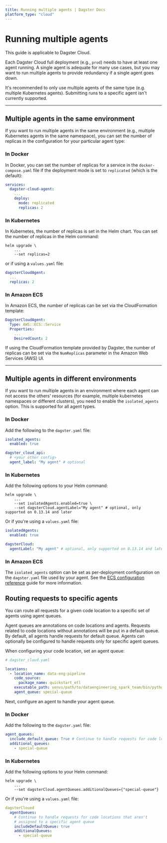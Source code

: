 ```yaml
---
title: Running multiple agents | Dagster Docs
platform_type: "cloud"
---
```


# Running multiple agents

<Note>This guide is applicable to Dagster Cloud.</Note>

Each Dagster Cloud full deployment (e.g., `prod`) needs to have at least one agent running. A single agent is adequate for many use cases, but you may want to run multiple agents to provide redundancy if a single agent goes down.

It's recommended to only use multiple agents of the same type (e.g. multiple Kubernetes agents). Submitting runs to a specific agent isn't currently supported.

---

## Multiple agents in the same environment

If you want to run multiple agents in the same environment (e.g., multiple Kubernetes agents in the same namespace), you can set the number of replicas in the configuration for your particular agent type:

### In Docker

In Docker, you can set the number of replicas for a service in the `docker-compose.yaml` file if the deployment mode is set to `replicated` (which is the default):

```yaml
services:
  dagster-cloud-agent:
    ...
    deploy:
      mode: replicated
      replicas: 2
```

### In Kubernetes

In Kubernetes, the number of replicas is set in the Helm chart. You can set the number of replicas in the Helm command:

```shell
helm upgrade \
    ...
    --set replicas=2
```

or if using a `values.yaml` file:

```yaml
dagsterCloudAgent:
  ...
  replicas: 2
```

### In Amazon ECS

In Amazon ECS, the number of replicas can be set via the CloudFormation template:

```yaml
DagsterCloudAgent:
  Type: AWS::ECS::Service
  Properties:
    ...
    DesiredCount: 2
```

If using the CloudFormation template provided by Dagster, the number of replicas can be set via the `NumReplicas` parameter in the Amazon Web Services (AWS) UI.

---

## Multiple agents in different environments

If you want to run multiple agents in an environment where each agent can not access the others' resources (for example, multiple kubernetes namespaces or different clusters), you need to enable the `isolated_agents` option. This is supported for all agent types.

### In Docker

Add the following to the `dagster.yaml` file:

```yaml
isolated_agents:
  enabled: true

dagster_cloud_api:
  # <your other config>
  agent_label: "My agent" # optional
```

### In Kubernetes

Add the following options to your Helm command:

```shell
helm upgrade \
    ...
    --set isolatedAgents.enabled=true \
    --set dagsterCloud.agentLabel="My agent" # optional, only supported on 0.13.14 and later
```

Or if you're using a `values.yaml` file:

```yaml
isolatedAgents:
  enabled: true

dagsterCloud:
  agentLabel: "My agent" # optional, only supported on 0.13.14 and later
```

### In Amazon ECS

The `isolated_agents` option can be set as per-deployment configuration on the `dagster.yaml` file used by your agent. See the [ECS configuration reference](/dagster-cloud/deployment/agents/amazon-ecs/configuration-reference#per-deployment-configuration) guide for more information.

## Routing requests to specific agents

You can route all requests for a given code location to a specific set of agents using agent queues.

Agent queues are annotations on code locations and agents. Requests related to code locations without annotations will be put in a default queue. By default, all agents handle requests for default queue. Agents can optionally be configured to handle requests only for specific agent queues.

When configuring your code location, set an agent queue:

```yaml
# dagster_cloud.yaml

locations:
  - location_name: data-eng-pipeline
    code_source:
      package_name: quickstart_etl
    executable_path: venvs/path/to/dataengineering_spark_team/bin/python
    agent_queue: special-queue
```

Next, configure an agent to handle your agent queue.

### In Docker

Add the following to the `dagster.yaml` file:

```yaml
agent_queues:
  include_default_queue: True # Continue to handle requests for code locations that aren't annotated with a specific queue
  additional_queues:
    - special-queue
```

### In Kubernetes

Add the following options to your Helm command:

```shell
helm upgrade \
    ...
    --set dagsterCloud.agentQueues.additionalQueues={"special-queue"}
```

Or if you're using a `values.yaml` file:

```yaml
dagsterCloued
  agentQueues:
    # Continue to handle requests for code locations that aren't
    # assigned to a specific agent queue
    includeDefaultQueue: true
    additionalQueues:
      - special-queue
```

